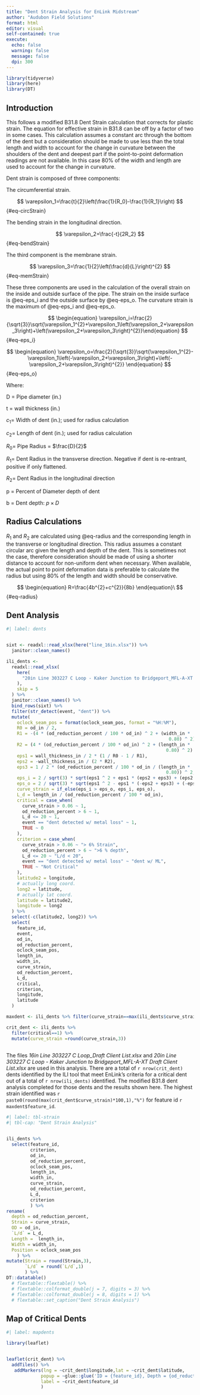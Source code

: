 ```yaml
---
title: "Dent Strain Analysis for EnLink Midstream"
author: "Audubon Field Solutions"
format: html
editor: visual
self-contained: true
execute:
  echo: false
  warning: false
  message: false
  dpi: 300
---
```


```r
library(tidyverse)
library(here)
library(DT)
```

## Introduction

This follows a modified B31.8 Dent Strain calculation that corrects for plastic strain. The equation for effective strain in B31.8 can be off by a factor of two in some cases. This calculation assumes a constant arc through the bottom of the dent but a consideration should be made to use less than the total length and width to account for the change in curvature between the shoulders of the dent and deepest part if the point-to-point deformation readings are not available. In this case 80% of the width and length are used to account for the change in curvature.

Dent strain is composed of three components:

The circumferential strain.

$$
\varepsilon_1=\frac{t}{2}\left(\frac{1}{R_0}-\frac{1}{R_1}\right)
$$ {#eq-circStrain}

The bending strain in the longitudinal direction.

$$
\varepsilon_2=\frac{-t}{2R_2}
$$ {#eq-bendStrain}

The third component is the membrane strain.

$$
\varepsilon_3=\frac{1}{2}\left(\frac{d}{L}\right)^{2}
$$ {#eq-memStrain}

These three components are used in the calculation of the overall strain on the inside and outside surface of the pipe. The strain on the inside surface is @eq-eps_i and the outside surface by @eq-eps_o. The curvature strain is the maximum of @eq-eps_i and @eq-eps_o.

$$
\begin{equation}
\varepsilon_i=\frac{2}{\sqrt{3}}\sqrt{\varepsilon_1^{2}+\varepsilon_1\left(\varepsilon_2+\varepsilon_3\right)+\left(\varepsilon_2+\varepsilon_3\right)^{2}}\end{equation}
$$ {#eq-eps_i}

$$
\begin{equation}
\varepsilon_o=\frac{2}{\sqrt{3}}\sqrt{\varepsilon_1^{2}-\varepsilon_1\left(-\varepsilon_2+\varepsilon_3\right)+\left(-\varepsilon_2+\varepsilon_3\right)^{2}}
\end{equation}
$$ {#eq-eps_o}

Where:

D = Pipe diameter (in.)

t = wall thickness (in.)

$c_1 =$ Width of dent (in.); used for radius calculation

$c_2 =$ Length of dent (in.); used for radius calculation

$R_0 =$ Pipe Radius = $\frac{D}{2}$

$R_1 =$ Dent Radius in the transverse direction. Negative if dent is re-entrant, positive if only flattened.

$R_2 =$ Dent Radius in the longitudinal direction

p = Percent of Diameter depth of dent

b = Dent depth: $p\times D$

## Radius Calculations

$R_1$ and $R_2$ are calculated using @eq-radius and the corresponding length in the transverse or longitudinal direction. This radius assumes a constant circular arc given the length and depth of the dent. This is sometimes not the case, therefore consideration should be made of using a shorter distance to account for non-uniform dent when necessary. When available, the actual point to point deformation data is preferable to calculate the radius but using 80% of the length and width should be conservative.

$$
\begin{equation}
R=\frac{4b^{2}+c^{2}}{8b}
\end{equation}\
$$ {#eq-radius}

## Dent Analysis

```r
#| label: dents


sixt <- readxl::read_xlsx(here("line_16in.xlsx")) %>%
  janitor::clean_names() 

ili_dents <-
  readxl::read_xlsx(
    here(
      "20in Line 303227 C Loop - Kaker Junction to Bridgeport_MFL-A-XT Draft Client List.xlsx"
    ),
    skip = 5
  ) %>%
  janitor::clean_names() %>%
  bind_rows(sixt) %>%
  filter(str_detect(event, "dent")) %>%
  mutate(
    oclock_seam_pos = format(oclock_seam_pos, format = "%H:%M"),
    R0 = od_in / 2,
    R1 = -(4 * (od_reduction_percent / 100 * od_in) ^ 2 + (width_in *
                                                             0.80) ^ 2) / (8 * od_reduction_percent / 100 * od_in),
    R2 = (4 * (od_reduction_percent / 100 * od_in) ^ 2 + (length_in *
                                                            0.80) ^ 2) / (8 * od_reduction_percent / 100 * od_in),
    eps1 = wall_thickness_in / 2 * (1 / R0 - 1 / R1),
    eps2 = -wall_thickness_in / (2 * R2),
    eps3 = 1 / 2 * (od_reduction_percent / 100 * od_in / (length_in *
                                                            0.80)) ^ 2,
    eps_i = 2 / sqrt(3) * sqrt(eps1 ^ 2 + eps1 * (eps2 + eps3) + (eps2 + eps3) ^ 2),
    eps_o = 2 / sqrt(3) * sqrt(eps1 ^ 2 - eps1 * (-eps2 + eps3) + (-eps2 + eps3) ^ 2),
    curve_strain = if_else(eps_i > eps_o, eps_i, eps_o),
    L_d = length_in / (od_reduction_percent / 100 * od_in),
    critical = case_when(
      curve_strain > 0.06 ~ 1,
      od_reduction_percent > 6 ~ 1,
      L_d <= 20 ~ 1,
      event == "dent detected w/ metal loss" ~ 1,
      TRUE ~ 0
    ),
    criterion = case_when(
      curve_strain > 0.06 ~ "> 6% Strain",
      od_reduction_percent > 6 ~ ">6 % depth",
      L_d <= 20 ~ "L/d < 20",
      event == "dent detected w/ metal loss" ~ "dent w/ ML",
      TRUE ~ "Not Critical"
    ),
    latitude2 = longitude,
    # actually long coord.
    long2 = latitude,
    # actually lat coord.
    latitude = latitude2,
    longitude = long2
  ) %>%
  select(-c(latitude2, long2)) %>%
  select(
    feature_id,
    event,
    od_in,
    od_reduction_percent,
    oclock_seam_pos,
    length_in,
    width_in,
    curve_strain,
    od_reduction_percent,
    L_d,
    critical,
    criterion,
    longitude,
    latitude
  ) 

maxdent <- ili_dents %>% filter(curve_strain==max(ili_dents$curve_strain))

crit_dent <- ili_dents %>% 
  filter(critical==1) %>% 
  mutate(curve_strain =round(curve_strain,3))
 
```

The files *16in Line 303227 C Loop_Draft Client List.xlsx* and *20in Line 303227 C Loop - Kaker Junction to Bridgeport_MFL-A-XT Draft Client List.xlsx* are used in this analysis. There are a total of `r nrow(crit_dent)` dents identified by the ILI tool that meet EnLink's criteria for a critical dent out of a total of `r nrow(ili_dents)` identified. The modified B31.8 dent analysis completed for those dents and the results shown here. The highest strain identified was `r paste0(round(max(crit_dent$curve_strain)*100,1),"%")` for feature id `r maxdent$feature_id`.

```r
#| label: tbl-strain
#| tbl-cap: "Dent Strain Analysis"


ili_dents %>%
  select(feature_id,
         criterion,
         od_in,
         od_reduction_percent,
         oclock_seam_pos,
         length_in,
         width_in,
         curve_strain,
         od_reduction_percent,
         L_d,
         criterion
         ) %>%
rename(
  depth = od_reduction_percent,
  Strain = curve_strain,
  OD = od_in,
  `L/d` = L_d,
  Length =  length_in,
  Width = width_in,
  Position = oclock_seam_pos
    ) %>%
mutate(Strain = round(Strain,3),
       `L/d` = round(`L/d`,1)
       ) %>%
DT::datatable()
  # flextable::flextable() %>%
  # flextable::colformat_double(j = 7, digits = 3) %>% 
  # flextable::colformat_double(j = 8, digits = 1) %>% 
  # flextable::set_caption("Dent Strain Analysis")

```

## Map of Critical Dents

```r
#| label: mapdents

library(leaflet)


leaflet(crit_dent) %>%
  addTiles() %>%
   addMarkers(lng = ~crit_dent$longitude,lat = ~crit_dent$latitude,
             popup = ~glue::glue('ID = {feature_id}, Depth = {od_reduction_percent}, strain = {curve_strain}, reason = {criterion}'),
             label = ~crit_dent$feature_id
             )

```
